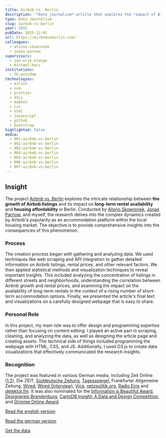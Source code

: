 ```yaml
---
title: Airbnb vs. Berlin
description: '*Data journalism* article that explores the *impact of Airbnb* on the housing market in Berlin'
type: Data Journalism
slug: airbnb-vs-berlin
year: 2015
pubDate: 2015-12-01
url: https://airbnbvsberlin.com/
colleagues:
  - alsino-skowronek
  - jonas-parnow
supervisors:
  - jan-erik-stange
  - michael-horz
institutions:
  - fh-potsdam
technologies:
  - eslint
  - nvm
  - prettier
  - d3js
  - mapbox
  - css
  - html
  - javascript
  - github
  - bootstrap
highlighted: false
media:
  - 001-airbnb-vs-berlin
  - 002-airbnb-vs-berlin
  - 003-airbnb-vs-berlin
  - 004-airbnb-vs-berlin
  - 005-airbnb-vs-berlin
  - 006-airbnb-vs-berlin
  - 007-airbnb-vs-berlin
---
```


## Insight

The project [Airbnb vs. Berlin](https://airbnbvsberlin.com/) explores the intricate relationship between **the growth of Airbnb listings** and its impact on **long-term rental availability** and **housing affordability** in Berlin. Conducted by [Alsino Skowronek,](https://alsino.io/) [Jonas Parnow](https://jonasparnow.com/), and myself, the research delves into the complex dynamics created by Airbnb's popularity as an accommodation platform within the local housing market. The objective is to provide comprehensive insights into the consequences of this phenomenon.

### Process

The creation process began with gathering and analyzing data. We used techniques like web scraping and API integration to gather detailed information on Airbnb listings, rental prices, and other relevant factors. We then applied statistical methods and visualization techniques to reveal important insights. This included analyzing the concentration of listings in different streets and neighborhoods, understanding the correlation between Airbnb growth and rental prices, and examining the impact on the availability of long-term rentals in the context of a rising number of short-term accommodation options. Finally, we presented the article's final text and visualizations on a carefully designed webpage that is easy to share.

### Personal Role

In this project, my main role was to offer design and programming expertise rather than focusing on content editing. I played an active part in scraping, cleaning, and analyzing the data, as well as designing the article page and creating assets. The technical side of things included programming the webpage with HTML, CSS, and JS. Additionally, I used D3.js to create data visualizations that effectively communicated the research insights.

### Recognition

The project was featured in various German media, including Zeit Online ([1](http://blog.zeit.de/teilchen/2015/03/19/berlin-vs-airbnb-die-wahrheit-zahlen/),[2](http://www.zeit.de/wirtschaft/unternehmen/2016-04/airbnb-berlin-ferienwohnungen-vermieten-zweckentfremdung-gesetz)), Die ZEIT, [Süddeutsche Zeitung](http://jetzt.sueddeutsche.de/texte/anzeigen/592197/Macht-AirBnB-die-Mieten-teurer), [Tagesspiegel](http://utf.rdir.de/form.do?agnCI=875&agnFN=fullview&agnUID=A.B.x0w.fsL.BKJjf.FwMPK4OCYdYwIa2mJb8XWw), Frankfurter Allgemeine Zeitung, [Wired](https://www.wired.de/collection/latest/airbnb-beeinflusst-den-mietspiegel-berlins), [Wired (Interview)](https://www.wired.de/collection/latest/die-macher-von-airbnb-vs-berlin-im-interview), [Vice](http://motherboard.vice.com/de/blog/drei-potsdamer-studenten-beweisen-wie-airbnb-den-wohnungsmarkt-kaputt-macht-3423), [netzpolitik.org](http://netzpolitik.org/), [Radio Eins](http://www.radioeins.de/programm/sendungen/der_schoene_morgen/heimat-gesucht/airbnbvsberlin.html) and [detektor.fm](http://detektor.fm/). It was also nominated for the [Information is Beautiful Award](http://www.informationisbeautifulawards.com/showcase/697-airbnb-vs-berlin), [Designpreis Brandenburg](https://www.fh-potsdam.de/studieren/design/oeffentlichkeit/news/news-detail/artikel/designer-und-designerinnen-der-fh-potsdam-mehrfach-fuer-den-designpreis-brandenburg-nominiert/), [CartoDB Insight: A Data and Design Competition](https://carto.com/blog/insight-finalists-5), and [Grimme Online Award](http://blog.grimme-online-award.de/2016/05/airbnbvsberlin/#more-5702).

[Read the english version](https://airbnbvsberlin.com/)

[Read the german version](https://airbnbvsberlin.de/)

[Get the data](https://airbnbvsberlin.com/#footer)

